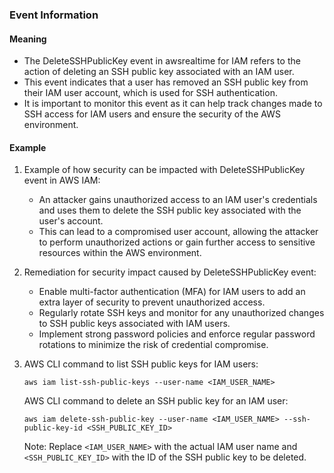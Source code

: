 
### Event Information

#### Meaning

- The DeleteSSHPublicKey event in awsrealtime for IAM refers to the action of deleting an SSH public key associated with an IAM user.
- This event indicates that a user has removed an SSH public key from their IAM user account, which is used for SSH authentication.
- It is important to monitor this event as it can help track changes made to SSH access for IAM users and ensure the security of the AWS environment.

#### Example

1. Example of how security can be impacted with DeleteSSHPublicKey event in AWS IAM:
   - An attacker gains unauthorized access to an IAM user's credentials and uses them to delete the SSH public key associated with the user's account.
   - This can lead to a compromised user account, allowing the attacker to perform unauthorized actions or gain further access to sensitive resources within the AWS environment.

2. Remediation for security impact caused by DeleteSSHPublicKey event:
   - Enable multi-factor authentication (MFA) for IAM users to add an extra layer of security to prevent unauthorized access.
   - Regularly rotate SSH keys and monitor for any unauthorized changes to SSH public keys associated with IAM users.
   - Implement strong password policies and enforce regular password rotations to minimize the risk of credential compromise.

3. AWS CLI command to list SSH public keys for IAM users:
   ```
   aws iam list-ssh-public-keys --user-name <IAM_USER_NAME>
   ```

   AWS CLI command to delete an SSH public key for an IAM user:
   ```
   aws iam delete-ssh-public-key --user-name <IAM_USER_NAME> --ssh-public-key-id <SSH_PUBLIC_KEY_ID>
   ```

   Note: Replace `<IAM_USER_NAME>` with the actual IAM user name and `<SSH_PUBLIC_KEY_ID>` with the ID of the SSH public key to be deleted.

